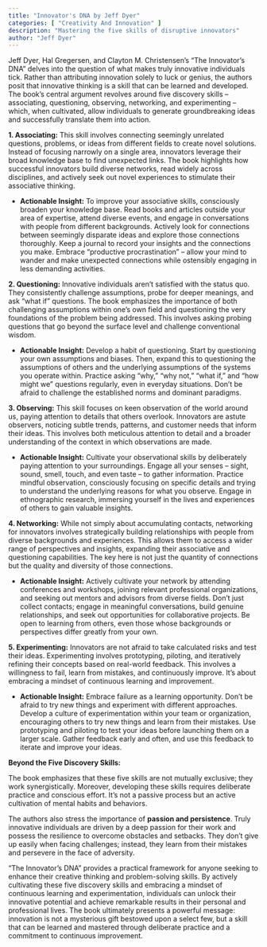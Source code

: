 ```yaml
---
title: "Innovator's DNA by Jeff Dyer"
categories: [ "Creativity And Innovation" ]
description: "Mastering the five skills of disruptive innovators"
author: "Jeff Dyer"
---
```

Jeff Dyer, Hal Gregersen, and Clayton M. Christensen's "The Innovator's DNA" delves into the question of what makes truly innovative individuals tick.  Rather than attributing innovation solely to luck or genius, the authors posit that innovative thinking is a skill that can be learned and developed.  The book's central argument revolves around five discovery skills – associating, questioning, observing, networking, and experimenting – which, when cultivated, allow individuals to generate groundbreaking ideas and successfully translate them into action.

**1. Associating:** This skill involves connecting seemingly unrelated questions, problems, or ideas from different fields to create novel solutions.  Instead of focusing narrowly on a single area, innovators leverage their broad knowledge base to find unexpected links. The book highlights how successful innovators build diverse networks, read widely across disciplines, and actively seek out novel experiences to stimulate their associative thinking.

* **Actionable Insight:** To improve your associative skills, consciously broaden your knowledge base.  Read books and articles outside your area of expertise, attend diverse events, and engage in conversations with people from different backgrounds. Actively look for connections between seemingly disparate ideas and explore those connections thoroughly.  Keep a journal to record your insights and the connections you make.  Embrace "productive procrastination" – allow your mind to wander and make unexpected connections while ostensibly engaging in less demanding activities.

**2. Questioning:**  Innovative individuals aren't satisfied with the status quo. They consistently challenge assumptions, probe for deeper meanings, and ask "what if" questions.  The book emphasizes the importance of both challenging assumptions within one's own field and questioning the very foundations of the problem being addressed.  This involves asking probing questions that go beyond the surface level and challenge conventional wisdom.

* **Actionable Insight:**  Develop a habit of questioning.  Start by questioning your own assumptions and biases.  Then, expand this to questioning the assumptions of others and the underlying assumptions of the systems you operate within.  Practice asking "why," "why not," "what if," and "how might we" questions regularly, even in everyday situations.  Don't be afraid to challenge the established norms and dominant paradigms.

**3. Observing:** This skill focuses on keen observation of the world around us, paying attention to details that others overlook.  Innovators are astute observers, noticing subtle trends, patterns, and customer needs that inform their ideas.  This involves both meticulous attention to detail and a broader understanding of the context in which observations are made.

* **Actionable Insight:**  Cultivate your observational skills by deliberately paying attention to your surroundings.  Engage all your senses – sight, sound, smell, touch, and even taste – to gather information.  Practice mindful observation, consciously focusing on specific details and trying to understand the underlying reasons for what you observe.  Engage in ethnographic research, immersing yourself in the lives and experiences of others to gain valuable insights.

**4. Networking:**  While not simply about accumulating contacts, networking for innovators involves strategically building relationships with people from diverse backgrounds and experiences.  This allows them to access a wider range of perspectives and insights, expanding their associative and questioning capabilities.  The key here is not just the quantity of connections but the quality and diversity of those connections.

* **Actionable Insight:**  Actively cultivate your network by attending conferences and workshops, joining relevant professional organizations, and seeking out mentors and advisors from diverse fields.  Don't just collect contacts; engage in meaningful conversations, build genuine relationships, and seek out opportunities for collaborative projects.  Be open to learning from others, even those whose backgrounds or perspectives differ greatly from your own.

**5. Experimenting:**  Innovators are not afraid to take calculated risks and test their ideas.  Experimenting involves prototyping, piloting, and iteratively refining their concepts based on real-world feedback.  This involves a willingness to fail, learn from mistakes, and continuously improve.  It’s about embracing a mindset of continuous learning and improvement.

* **Actionable Insight:**  Embrace failure as a learning opportunity.  Don't be afraid to try new things and experiment with different approaches.  Develop a culture of experimentation within your team or organization, encouraging others to try new things and learn from their mistakes.  Use prototyping and piloting to test your ideas before launching them on a larger scale.  Gather feedback early and often, and use this feedback to iterate and improve your ideas.


**Beyond the Five Discovery Skills:**

The book emphasizes that these five skills are not mutually exclusive; they work synergistically.  Moreover, developing these skills requires deliberate practice and conscious effort.  It's not a passive process but an active cultivation of mental habits and behaviors.

The authors also stress the importance of **passion and persistence**.  Truly innovative individuals are driven by a deep passion for their work and possess the resilience to overcome obstacles and setbacks.  They don't give up easily when facing challenges; instead, they learn from their mistakes and persevere in the face of adversity.

"The Innovator's DNA" provides a practical framework for anyone seeking to enhance their creative thinking and problem-solving skills.  By actively cultivating these five discovery skills and embracing a mindset of continuous learning and experimentation, individuals can unlock their innovative potential and achieve remarkable results in their personal and professional lives.  The book ultimately presents a powerful message: innovation is not a mysterious gift bestowed upon a select few, but a skill that can be learned and mastered through deliberate practice and a commitment to continuous improvement.

